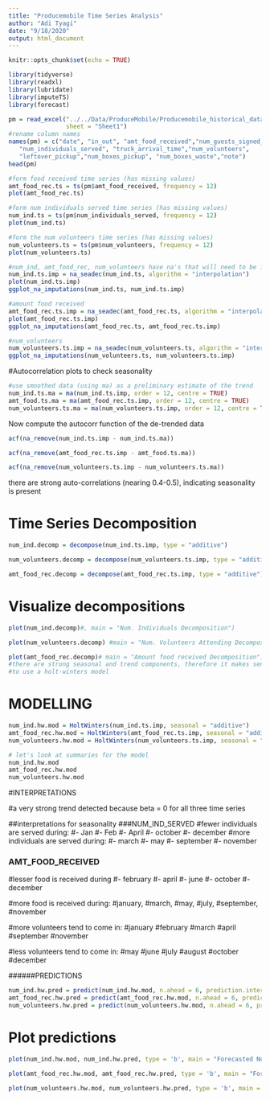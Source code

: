 ```yaml
---
title: "Producemobile Time Series Analysis"
author: "Adi Tyagi"
date: "9/18/2020"
output: html_document
---
```


```r
knitr::opts_chunk$set(echo = TRUE)
```

```r
library(tidyverse)
library(readxl)
library(lubridate)
library(imputeTS)
library(forecast)

pm = read_excel("../../Data/ProduceMobile/Producemobile_historical_data_clean.xlsx",
                sheet = "Sheet1")
#rename column names
names(pm) = c("date", "in_out", "amt_food_received","num_guests_signed_in",
   "num_individuals_served", "truck_arrival_time","num_volunteers",
   "leftover_pickup","num_boxes_pickup", "num_boxes_waste","note")
head(pm)
```



```r
#form food received time series (has missing values)
amt_food_rec.ts = ts(pm$amt_food_received, frequency = 12)
plot(amt_food_rec.ts)

#form num individuals served time series (has missing values)
num_ind.ts = ts(pm$num_individuals_served, frequency = 12)
plot(num_ind.ts)

#form the num volunteers time series (has missing values)
num_volunteers.ts = ts(pm$num_volunteers, frequency = 12)
plot(num_volunteers.ts)
```

```r
#num_ind, amt_food_rec, num_volunteers have na's that will need to be imputed
num_ind.ts.imp = na_seadec(num_ind.ts, algorithm = "interpolation")
plot(num_ind.ts.imp)
ggplot_na_imputations(num_ind.ts, num_ind.ts.imp)

```

```r
#amount food received
amt_food_rec.ts.imp = na_seadec(amt_food_rec.ts, algorithm = "interpolation")
plot(amt_food_rec.ts.imp)
ggplot_na_imputations(amt_food_rec.ts, amt_food_rec.ts.imp)

```



```r
#num_volunteers
num_volunteers.ts.imp = na_seadec(num_volunteers.ts, algorithm = "interpolation")
ggplot_na_imputations(num_volunteers.ts, num_volunteers.ts.imp)
```

#Autocorrelation plots to check seasonality
```r
#use smoothed data (using ma) as a preliminary estimate of the trend
num_ind.ts.ma = ma(num_ind.ts.imp, order = 12, centre = TRUE)
amt_food.ts.ma = ma(amt_food_rec.ts.imp, order = 12, centre = TRUE)
num_volunteers.ts.ma = ma(num_volunteers.ts.imp, order = 12, centre = TRUE)
```

Now compute the autocorr function of the de-trended data
```r
acf(na_remove(num_ind.ts.imp - num_ind.ts.ma))

```

```r
acf(na_remove(amt_food_rec.ts.imp - amt_food.ts.ma))
```

```r
acf(na_remove(num_volunteers.ts.imp - num_volunteers.ts.ma))
```
there are strong auto-correlations (nearing 0.4-0.5), indicating seasonality is present

# Time Series Decomposition
```r
num_ind.decomp = decompose(num_ind.ts.imp, type = "additive")

```

```r
num_volunteers.decomp = decompose(num_volunteers.ts.imp, type = "additive")
```

```r
amt_food_rec.decomp = decompose(amt_food_rec.ts.imp, type = "additive")
```

# Visualize decompositions
```r
plot(num_ind.decomp)#, main = "Num. Individuals Decomposition")

```


```r
plot(num_volunteers.decomp) #main = "Num. Volunteers Attending Decomposition")


```

```r
plot(amt_food_rec.decomp)# main = "Amount food received Decomposition")
#there are strong seasonal and trend components, therefore it makes sense
#to use a holt-winters model

```

# MODELLING
```r
num_ind.hw.mod = HoltWinters(num_ind.ts.imp, seasonal = "additive")
amt_food_rec.hw.mod = HoltWinters(amt_food_rec.ts.imp, seasonal = "additive")
num_volunteers.hw.mod = HoltWinters(num_volunteers.ts.imp, seasonal = "additive")
```

```r
# let's look at summaries for the model
num_ind.hw.mod 
amt_food_rec.hw.mod
num_volunteers.hw.mod
```

#INTERPRETATIONS

#a very strong trend detected because beta = 0 for all three time series

##interpretations for seasonality
###NUM_IND_SERVED
#fewer individuals are served during:
#- Jan
#- Feb 
#- April
#- october 
#- december
#more individuals are served during:
#- march
#- may
#- september
#- november

### AMT_FOOD_RECEIVED
#lesser food is received during
#- february
#- april
#- june
#- october
#- december

#more food is received during: 
#january, 
#march, 
#may, 
#july, 
#september, 
#november


#more volunteers tend to come in:
#january
#february
#march
#april
#september
#november

#less volunteers tend to come in:
#may
#june
#july
#august
#october
#december

######PREDICTIONS
```r
num_ind.hw.pred = predict(num_ind.hw.mod, n.ahead = 6, prediction.interval = TRUE)
amt_food_rec.hw.pred = predict(amt_food_rec.hw.mod, n.ahead = 6, prediction.interval = TRUE)
num_volunteers.hw.pred = predict(num_volunteers.hw.mod, n.ahead = 6, prediction.interval = TRUE)
```

# Plot predictions
```r
plot(num_ind.hw.mod, num_ind.hw.pred, type = 'b', main = "Forecasted Num. Individuals Arriving Till December 2020")

```


```r
plot(amt_food_rec.hw.mod, amt_food_rec.hw.pred, type = 'b', main = "Forecasted Amt. Food Arriving Till December 2020")

```

```r
plot(num_volunteers.hw.mod, num_volunteers.hw.pred, type = 'b', main = "Forecasted Num. Volunteers Till December 2020")
```